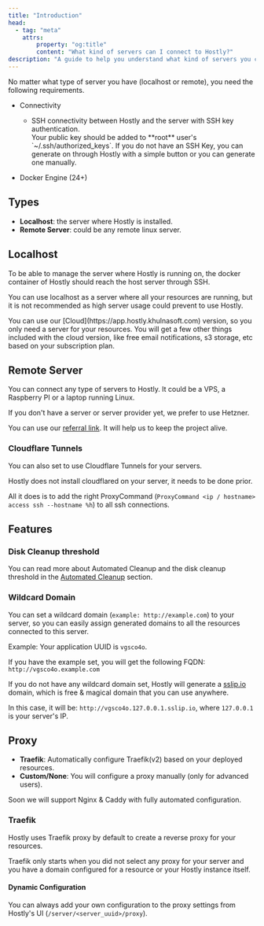 ```yaml
---
title: "Introduction"
head:
  - tag: "meta"
    attrs:
        property: "og:title"
        content: "What kind of servers can I connect to Hostly?"
description: "A guide to help you understand what kind of servers you can connect to Hostly."
---
```



No matter what type of server you have (localhost or remote), you need the following requirements.

- Connectivity

  - SSH connectivity between Hostly and the server with SSH key authentication.
     <Aside type="tip">
     Your public key should be added to **root** user's `~/.ssh/authorized_keys`.
     If you do not have an SSH Key, you can generate on through Hostly with a simple button or you can generate one manually.
     </Aside>


- Docker Engine (24+)

## Types

- **Localhost**: the server where Hostly is installed.
- **Remote Server**: could be any remote linux server.

## Localhost

To be able to manage the server where Hostly is running on, the docker container of Hostly should reach the host server through SSH.

You can use localhost as a server where all your resources are running, but it is not recommended as high server usage could prevent to use Hostly.

<Aside type="tip">
  You can use our [Cloud](https://app.hostly.khulnasoft.com) version, so you only need a
  server for your resources. You will get a few other things included with the
  cloud version, like free email notifications, s3 storage, etc based on your
  subscription plan.
</Aside>

## Remote Server

You can connect any type of servers to Hostly. It could be a VPS, a Raspberry PI or a laptop running Linux.

<Aside type="tip">
If you don't have a server or server provider yet, we prefer to use Hetzner.

You can use our [referral link](https://hostly.khulnasoft.com/hetzner). It will help us to keep the project alive.

</Aside>

### Cloudflare Tunnels

You can also set to use Cloudflare Tunnels for your servers.

<Aside type="tip">
Hostly does not install cloudflared on your server, it needs to be done prior.

All it does is to add the right ProxyCommand (`ProxyCommand <ip / hostname> access ssh --hostname %h`) to all ssh connections.

</Aside>

## Features

### Disk Cleanup threshold

You can read more about Automated Cleanup and the disk cleanup threshold in the [Automated Cleanup](/docs/knowledge-base/server/automated-cleanup) section.

### Wildcard Domain

You can set a wildcard domain (`example: http://example.com`) to your server, so you can easily assign generated domains to all the resources connected to this server.

Example: Your application UUID is `vgsco4o`.

If you have the example set, you will get the following FQDN: `http://vgsco4o.example.com`

If you do not have any wildcard domain set, Hostly will generate a [sslip.io](https://sslip.io) domain, which is free & magical domain that you can use anywhere.

In this case, it will be: `http://vgsco4o.127.0.0.1.sslip.io`, where `127.0.0.1` is your server's IP.

## Proxy

- **Traefik**: Automatically configure Traefik(v2) based on your deployed resources.
- **Custom/None**: You will configure a proxy manually (only for advanced users).

<Aside type="tip">
  Soon we will support Nginx & Caddy with fully automated configuration.
</Aside>

### Traefik

Hostly uses Traefik proxy by default to create a reverse proxy for your resources.

<Aside type="tip">
  Traefik only starts when you did not select any proxy for your server and you
  have a domain configured for a resource or your Hostly instance itself.
</Aside>

#### Dynamic Configuration

You can always add your own configuration to the proxy settings from Hostly's UI (`/server/<server_uuid>/proxy`).
